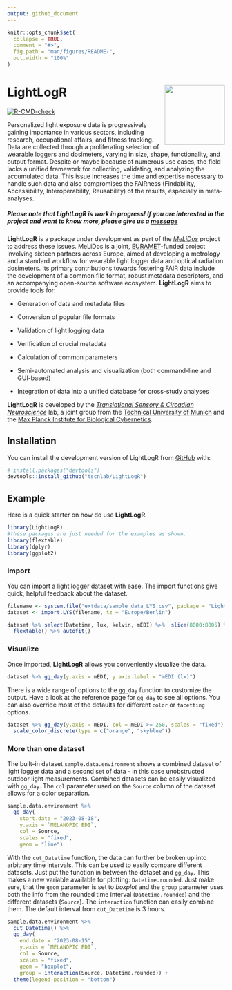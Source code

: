 ```yaml
---
output: github_document
---
```


<!-- README.md is generated from README.Rmd. Please edit that file -->

```r
knitr::opts_chunk$set(
  collapse = TRUE,
  comment = "#>",
  fig.path = "man/figures/README-",
  out.width = "100%"
)
```

# LightLogR <img src="man/figures/logo.png" align="right" height="139"/>

<!-- badges: start -->

[![R-CMD-check](https://github.com/tscnlab/LightLogR/actions/workflows/R-CMD-check.yaml/badge.svg)](https://github.com/tscnlab/LightLogR/actions/workflows/R-CMD-check.yaml)

<!-- badges: end -->

Personalized light exposure data is progressively gaining importance in various sectors, including research, occupational affairs, and fitness tracking. Data are collected through a proliferating selection of wearable loggers and dosimeters, varying in size, shape, functionality, and output format. Despite or maybe because of numerous use cases, the field lacks a unified framework for collecting, validating, and analyzing the accumulated data. This issue increases the time and expertise necessary to handle such data and also compromises the FAIRness (Findability, Accessibility, Interoperability, Reusability) of the results, especially in meta-analyses.

##### Please note that LightLogR is work in progress! If you are interested in the project and want to know more, please give us a [message](mailto:johannes.zauner@tum.de)

**LightLogR** is a package under development as part of the [*MeLiDos*](https://www.melidos.eu) project to address these issues. MeLiDos is a joint, [EURAMET](https://www.euramet.org)-funded project involving sixteen partners across Europe, aimed at developing a metrology and a standard workflow for wearable light logger data and optical radiation dosimeters. Its primary contributions towards fostering FAIR data include the development of a common file format, robust metadata descriptors, and an accompanying open-source software ecosystem. **LightLogR** aims to provide tools for:

-   Generation of data and metadata files

-   Conversion of popular file formats

-   Validation of light logging data

-   Verification of crucial metadata

-   Calculation of common parameters

-   Semi-automated analysis and visualization (both command-line and GUI-based)

-   Integration of data into a unified database for cross-study analyses

**LightLogR** is developed by the [*Translational Sensory & Circadian Neuroscience*](https://www.tscnlab.org) lab, a joint group from the [Technical University of Munich](https://www.tum.de/en/) and the [Max Planck Institute for Biological Cybernetics](https://www.mpg.de/152075/biological-cybernetics).

## Installation

You can install the development version of LightLogR from [GitHub](https://github.com/) with:

``` r
# install.packages("devtools")
devtools::install_github("tscnlab/LightLogR")
```

## Example

Here is a quick starter on how do use **LightLogR**.

```r
library(LightLogR)
#these packages are just needed for the examples as shown.
library(flextable)
library(dplyr)
library(ggplot2)
```


### Import
You can import a light logger dataset with ease. The import functions give quick, helpful feedback about the dataset.

```r
filename <- system.file("extdata/sample_data_LYS.csv", package = "LightLogR")
dataset <- import.LYS(filename, tz = "Europe/Berlin")

dataset %>% select(Datetime, lux, kelvin, mEDI) %>%  slice(8000:8005) %>% 
  flextable() %>% autofit()
```

### Visualize
Once imported, **LightLogR** allows you conveniently visualize the data.

```r
dataset %>% gg_day(y.axis = mEDI, y.axis.label = "mEDI (lx)")
```
There is a wide range of options to the `gg_day` function to customize the output. Have a look at the reference page for `gg_day` to see all options. You can also override most of the defaults for different `color` or `facetting` options.
```r
dataset %>% gg_day(y.axis = mEDI, col = mEDI >= 250, scales = "fixed") + 
  scale_color_discrete(type = c("orange", "skyblue"))
```

### More than one dataset
The built-in dataset `sample.data.environment` shows a combined dataset of light logger data and a second set of data - in this case unobstructed outdoor light measurements. Combined datasets can be easily visualized with `gg_day`. The `col` parameter used on the `Source` column of the dataset allows for a color separation.

```r
sample.data.environment %>% 
  gg_day(
    start.date = "2023-08-18",
    y.axis = `MELANOPIC EDI`,
    col = Source,
    scales = "fixed",
    geom = "line")
```
With the `cut_Datetime` function, the data can further be broken up into arbitrary time intervals. This can be used to easily compare different datasets. Just put the function in between the dataset and `gg_day`. This makes a new variable available for plotting: `Datetime.rounded`. Just make sure, that the `geom` parameter is set to *boxplot* and the `group` parameter uses both the info from the rounded time interval (`Datetime.rounded`) and the different datasets (`Source`). The `interaction` function can easily combine them. The default interval from `cut_Datetime` is 3 hours.
```r
sample.data.environment %>% 
  cut_Datetime() %>% 
  gg_day(
    end.date = "2023-08-15",
    y.axis = `MELANOPIC EDI`,
    col = Source,
    scales = "fixed",
    geom = "boxplot",
    group = interaction(Source, Datetime.rounded)) + 
  theme(legend.position = "bottom")
```

